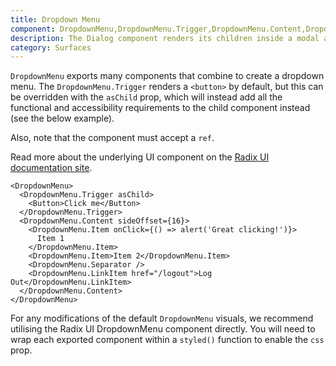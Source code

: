 ```yaml
---
title: Dropdown Menu
component: DropdownMenu,DropdownMenu.Trigger,DropdownMenu.Content,DropdownMenu.Item,DropdownMenu.Separator
description: The Dialog component renders its children inside a modal and puts a dimmer over the rest of the screen
category: Surfaces
---
```


`DropdownMenu` exports many components that combine to create a dropdown menu. The `DropdownMenu.Trigger` renders a `<button>` by default, but this can be overridden with the `asChild` prop, which will instead add all the functional and accessibility requirements to the child component instead (see the below example).

Also, note that the component must accept a `ref`.

Read more about the underlying UI component on the [Radix UI documentation site](https://radix-ui.com/primitives/docs/components/dropdown-menu).

```tsx preview
<DropdownMenu>
  <DropdownMenu.Trigger asChild>
    <Button>Click me</Button>
  </DropdownMenu.Trigger>
  <DropdownMenu.Content sideOffset={16}>
    <DropdownMenu.Item onClick={() => alert('Great clicking!')}>
      Item 1
    </DropdownMenu.Item>
    <DropdownMenu.Item>Item 2</DropdownMenu.Item>
    <DropdownMenu.Separator />
    <DropdownMenu.LinkItem href="/logout">Log Out</DropdownMenu.LinkItem>
  </DropdownMenu.Content>
</DropdownMenu>
```

For any modifications of the default `DropdownMenu` visuals, we recommend utilising the Radix UI DropdownMenu component directly. You will need to wrap each exported component within a `styled()` function to enable the `css` prop.
